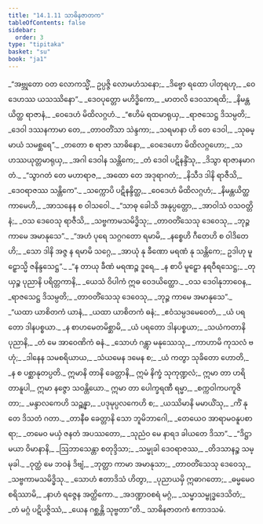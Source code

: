```yaml
---
title: "14.1.11 သာဓိနဇာတက"
tableOfContents: false
sidebar:
  order: 3
type: "tipitaka"
basket: "su"
book: "ja1"
---
```



<DynamicBreadcrumb />

<Division number="202" book="ja1">

<Paragraph number="2759" type="verses" book="ja1">
_“အဗ္ဘုတော ဝတ လောကသ္မိံ,_  
ဥပ္ပဇ္ဇိ လောမဟံသနော;_  
_ဒိဗ္ဗော ရထော ပါတုရဟု,_  
_ဝေဒေဟဿ ယသဿိနော”._  

</Paragraph>

</Division>
<Division number="203" book="ja1">

<Paragraph number="2760" type="verses" book="ja1">
_ဒေဝပုတ္တော မဟိဒ္ဓိကော,_  
_မာတလိ ဒေဝသာရထိ;_  
_နိမန္တယိတ္ထ ရာဇာနံ,_  
_ဝေဒေဟံ မိထိလဂ္ဂဟံ._  

</Paragraph>

</Division>
<Division number="204" book="ja1">

<Paragraph number="2761" type="verses" book="ja1">
_“ဧဟိမံ ရထမာရုယှ,_  
_ရာဇသေဋ္ဌ ဒိသမ္ပတိ;_  
_ဒေဝါ ဒဿနကာမာ တေ,_  
_တာဝတိံသာ သဲန္ဒကာ;_  
_သရမာနာ ဟိ တေ ဒေဝါ,_  
_သုဓမ္မာယံ သမစ္ဆရေ”._  

</Paragraph>

</Division>
<Division number="205" book="ja1">

<Paragraph number="2762" type="verses" book="ja1">
_တတော စ ရာဇာ သာဓိနော,_  
_ဝေဒေဟော မိထိလဂ္ဂဟော;_  
_သဟဿယုတ္တမာရုယှ,_  
_အဂါ ဒေဝါန သန္တိကေ;_  
_တံ ဒေဝါ ပဋိနန္ဒိံသု,_  
_ဒိသွာ ရာဇာနမာဂတံ._  

</Paragraph>

</Division>
<Division number="206" book="ja1">

<Paragraph number="2763" type="verses" book="ja1">
_“သွာဂတံ တေ မဟာရာဇ,_  
_အထော တေ အဒုရာဂတံ;_  
_နိသီဒ ဒါနိ ရာဇီသိ,_  
_ဒေဝရာဇဿ သန္တိကေ”._  

</Paragraph>

</Division>
<Division number="207" book="ja1">

<Paragraph number="2764" type="verses" book="ja1">
_သက္ကောပိ ပဋိနန္ဒိတ္ထ,_  
_ဝေဒေဟံ မိထိလဂ္ဂဟံ;_  
_နိမန္တယိတ္ထ ကာမေဟိ,_  
_အာသနေန စ ဝါသဝေါ._  

</Paragraph>

</Division>
<Division number="208" book="ja1">

<Paragraph number="2765" type="verses" book="ja1">
_“သာဓု ခေါသိ အနုပ္ပတ္တော,_  
_အာဝါသံ ဝသဝတ္တိနံ;_  
_ဝသ ဒေဝေသု ရာဇီသိ,_  
_သဗ္ဗကာမသမိဒ္ဓိသု;_  
_တာဝတိံသေသု ဒေဝေသု,_  
_ဘုဉ္ဇ ကာမေ အမာနုသေ”._  

</Paragraph>

</Division>
<Division number="209" book="ja1">

<Paragraph number="2766" type="verses" book="ja1">
_“အဟံ ပုရေ သဂ္ဂဂတော ရမာမိ,_  
_နစ္စေဟိ ဂီတေဟိ စ ဝါဒိတေဟိ;_  
_သော ဒါနိ အဇ္ဇ န ရမာမိ သဂ္ဂေ,_  
_အာယုံ နု ခီဏော မရဏံ နု သန္တိကေ;_  
ဥဒါဟု မူဠှောသ္မိ ဇနိန္ဒသေဋ္ဌ”._  

</Paragraph>

</Division>
<Division number="210" book="ja1">

<Paragraph number="2767" type="verses" book="ja1">
_“န တာယု ခီဏံ မရဏဉ္စ ဒူရေ,_  
_န စာပိ မူဠှော နရဝီရသေဋ္ဌ;_  
_တုယှဉ္စ ပုညာနိ ပရိတ္တကာနိ,_  
_ယေသံ ဝိပါကံ ဣဓ ဝေဒယိတ္ထော._  

</Paragraph>

</Division>
<Division number="211" book="ja1">

<Paragraph number="2768" type="verses" book="ja1">
_ဝသ ဒေဝါနုဘာဝေန,_  
_ရာဇသေဋ္ဌ ဒိသမ္ပတိ;_  
_တာဝတိံသေသု ဒေဝေသု,_  
_ဘုဉ္ဇ ကာမေ အမာနုသေ”._  

</Paragraph>

</Division>
<Division number="212" book="ja1">

<Paragraph number="2769" type="verses" book="ja1">
_“ယထာ ယာစိတကံ ယာနံ,_  
_ယထာ ယာစိတကံ ဓနံ;_  
_ဧဝံသမ္ပဒမေဝေတံ,_  
_ယံ ပရတော ဒါနပစ္စယာ._  

</Paragraph>

</Division>
<Division number="213" book="ja1">

<Paragraph number="2770" type="verses" book="ja1">
_န စာဟမေတမိစ္ဆာမိ,_  
_ယံ ပရတော ဒါနပစ္စယာ;_  
_သယံကတာနိ ပုညာနိ,_  
_တံ မေ အာဝေဏိကံ ဓနံ._  

</Paragraph>

</Division>
<Division number="214" book="ja1">

<Paragraph number="2771" type="verses" book="ja1">
_သောဟံ ဂန္တွာ မနုဿေသု,_  
_ကာဟာမိ ကုသလံ ဗဟုံ;_  
_ဒါနေန သမစရိယာယ,_  
_သံယမေန ဒမေန စ;_  
_ယံ ကတွာ သုခိတော ဟောတိ,_  
_န စ ပစ္ဆာနုတပ္ပတိ._  

</Paragraph>

</Division>
<Division number="215" book="ja1">

<Paragraph number="2772" book="ja1">
ဣမာနိ တာနိ ခေတ္တာနိ,_  
ဣမံ နိက္ခံ သုကုဏ္ဍလံ;_  
ဣမာ တာ ဟရိတာနူပါ,_  
ဣမာ နဇ္ဇော သဝန္တိယော._  

</Paragraph>

</Division>
<Division number="216" book="ja1">

<Paragraph number="2773" type="verses" book="ja1">
ဣမာ တာ ပေါက္ခရဏီ ရမ္မာ,_  
_စက္ကဝါကပကူဇိတာ;_  
_မန္ဒာလကေဟိ သဉ္ဆန္နာ,_  
_ပဒုမုပ္ပလကေဟိ စ;_  
_ယဿိမာနိ မမာယိံသု,_  
_ကိံ နု တေ ဒိသတံ ဂတာ._  

</Paragraph>

</Division>
<Division number="217" book="ja1">

<Paragraph number="2774" type="verses" book="ja1">
_တာနီဓ ခေတ္တာနိ သော ဘူမိဘာဂေါ,_  
_တေယေဝ အာရာမဝနူပစာရာ;_  
_တမေဝ မယှံ ဇနတံ အပဿတော,_  
_သုညံဝ မေ နာရဒ ခါယတေ ဒိသာ”._  

</Paragraph>

</Division>
<Division number="218" book="ja1">

<Paragraph number="2775" type="verses" book="ja1">
_“ဒိဋ္ဌာ မယာ ဝိမာနာနိ,_  
_ဩဘာသေန္တာ စတုဒ္ဒိသာ;_  
_သမ္မုခါ ဒေဝရာဇဿ,_  
_တိဒသာနဉ္စ သမ္မုခါ._  

</Paragraph>

</Division>
<Division number="219" book="ja1">

<Paragraph number="2776" type="verses" book="ja1">
_ဝုတ္ထံ မေ ဘဝနံ ဒိဗျံ,_  
_ဘုတ္တာ ကာမာ အမာနုသာ;_  
_တာဝတိံသေသု ဒေဝေသု,_  
_သဗ္ဗကာမသမိဒ္ဓိသု._  

</Paragraph>

</Division>
<Division number="220" book="ja1">

<Paragraph number="2777" type="verses" book="ja1">
_သောဟံ ဧတာဒိသံ ဟိတွာ,_  
_ပုညာယမှိ ဣဓာဂတော;_  
_ဓမ္မမေဝ စရိဿာမိ,_  
_နာဟံ ရဇ္ဇေန အတ္ထိကော._  

</Paragraph>

</Division>
<Division number="221" book="ja1">

<Paragraph number="2778" type="verses" book="ja1">
_အဒဏ္ဍာဝစရံ မဂ္ဂံ,_  
_သမ္မာသမ္ဗုဒ္ဓဒေသိတံ;_  
_တံ မဂ္ဂံ ပဋိပဇ္ဇိဿံ,_  
_ယေန ဂစ္ဆန္တိ သုဗ္ဗတာ”တိ._  


</Paragraph>
</Division>

<Paragraph number="2779" type="center" book="ja1">
သာဓိနဇာတကံ ဧကာဒသမံ.
</Paragraph>